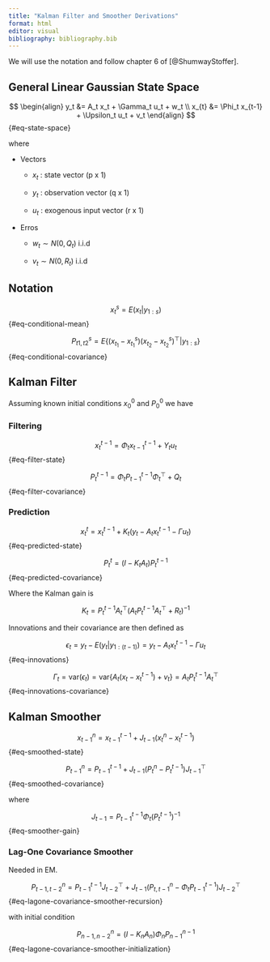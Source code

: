 ```yaml
---
title: "Kalman Filter and Smoother Derivations"
format: html
editor: visual
bibliography: bibliography.bib
---
```


We will use the notation and follow chapter 6 of [@ShumwayStoffer].

## General Linear Gaussian State Space

$$
\begin{align}
y_t &= A_t x_t + \Gamma_t u_t + w_t \\
x_{t} &= \Phi_t x_{t-1} + \Upsilon_t u_t + v_t
\end{align}
$$ {#eq-state-space}

where

-   Vectors

    -   $x_t$ : state vector (p x 1)

    -   $y_t$ : observation vector (q x 1)

    -   $u_t$ : exogenous input vector (r x 1)

-   Erros

    -   $w_t \sim N(0, Q_t)$ i.i.d

    -   $v_t \sim N(0, R_t)$ i.i.d

## Notation

$$
x^{s}_t = E(x_t|y_{1:s})
$$ {#eq-conditional-mean}

$$
P^{s}_{t1,t2} = E\{(x_{t_1} - x^s_{t_1})(x_{t_2} - x^s_{t_2})^\top|y_{1:s}\}
$$ {#eq-conditional-covariance}

## Kalman Filter

Assuming known initial conditions $x^0_0$ and $P^0_0$ we have

### Filtering

$$
x^{t-1}_t = \Phi_t x^{t-1}_{t-1} + \Upsilon_t u_t 
$$ {#eq-filter-state}

$$
P^{t-1}_t = \Phi_t P^{t-1}_{t-1} \Phi^{\top}_{t} + Q_t
$$ {#eq-filter-covariance}

### Prediction

$$ x^{t}_t = x^{t-1}_{t} + K_t (y_t - A_t x^{t-1}_{t} - \Gamma u_t) $$ {#eq-predicted-state}

$$ P^{t}_t = (I - K_t A_t)P^{t-1}_t $$ {#eq-predicted-covariance}

Where the Kalman gain is

$$
K_t = P^{t-1}_t A^\top_t(A_t P^{t-1}_t A^{\top}_t + R_t)^{-1}
$$

Innovations and their covariance are then defined as

$$
\epsilon_t = y_t - E(y_t|y_{1:(t-1)}) = y_t - A_t x^{t-1}_t - \Gamma u_t
$$ {#eq-innovations}

$$
\Gamma_t = \text{var}(\epsilon_t) = \text{var}\{A_t(x_t - x^{t-1}_t) + v_t\} = A_t P^{t-1}_t A^\top_t
$$ {#eq-innovations-covariance}

## Kalman Smoother

$$
x^n_{t-1} = x^{t-1}_{t-1} + J_{t-1} (x^n_{t} - x^{t-1}_t)
$$ {#eq-smoothed-state}

$$
P^n_{t-1} = P^{t-1}_{t-1} + J_{t-1}(P^n_{t} - P^{t-1}_t) J^\top_{t-1}
$$ {#eq-smoothed-covariance}

where

$$
J_{t-1} = P^{t-1}_{t-1} \Phi_t (P^{t-1}_{t})^{-1}
$$ {#eq-smoother-gain}

### Lag-One Covariance Smoother

Needed in EM.

$$
P^n_{t-1, t-2} = P^{t-1}_{t-1} J^\top_{t-2} + J_{t-1}(P^n_{t,t-1} - \Phi_t P^{t-1}_{t-1}) J^\top_{t-2}
$$ {#eq-lagone-covariance-smoother-recursion}

with initial condition

$$
P^n_{n-1, n-2} = (I - K_n A_n) \Phi_n P^{n-1}_{n-1}
$$ {#eq-lagone-covariance-smoother-initialization}
